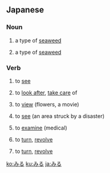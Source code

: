 ==Japanese==
===Noun===
{{ja-noun|h|rom=miru}}
# {{ja-def|海松}} a type of [[seaweed]]
# {{ja-def|水松}} a type of [[seaweed]]
===Verb===
{{ja-verb|h|rom=miru}}
# {{ja-def|見る}} to [[see]]
# {{ja-def|看る}} to [[look after]], [[take care]] of
# {{ja-def|観る}} to [[view]] (flowers, a movie)
# {{ja-def|視る}} to [[see]] (an area struck by a disaster)
# {{ja-def|診る}} to [[examine]] (medical)
# {{ja-def|回る}} to [[turn]], [[revolve]]
# {{ja-def|廻る}} to [[turn]], [[revolve]]

[[ko:みる]]
[[ku:みる]]
[[ja:みる]]